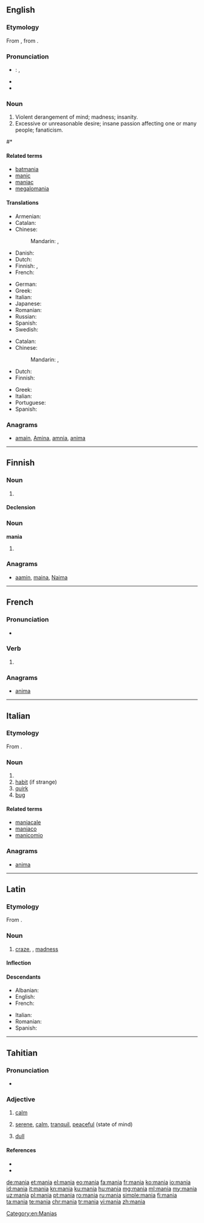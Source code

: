 {{also|-mania|mánia|mânia|manía|-manía}}
==English==
{{wikipedia}}

===Etymology===
From {{etyl|la|en}} {{term|mania|lang=la}}, from {{etyl|grc|en}} {{term|μανία||madness|tr=mania|lang=grc|sc=polytonic}}.

===Pronunciation===
* {{a|US}}: {{IPA|/ˈmeɪniə/}}, {{X-SAMPA|/"meIni@/}}
* {{hyphenation|ma|nia}}
* {{rhymes|eɪniə}}

===Noun===
{{en-noun}}

# Violent derangement of mind; madness; insanity.
# Excessive or unreasonable desire; insane passion affecting one or many people; fanaticism.
<!-- Modified Webster 1913 defs -->
#*{{quote-magazine|date=2013-07-20|volume=408|issue=8845|magazine={{w|The Economist}}
|title=[http://www.economist.com/news/http://www.economist.com/news/business/21582001-army-new-online-courses-scaring-wits-out-traditional-universities-can-they The attack of the MOOCs]
|passage=Dotcom '''mania''' was slow in coming to higher education, but now it has the venerable industry firmly in its grip. Since the launch early last year of Udacity and Coursera, two Silicon Valley start-ups offering free education through MOOCs, massive open online courses, the ivory towers of academia have been shaken to their foundations.}}

====Related terms====
* [[batmania]]
* [[manic]]
* [[maniac]]
* [[megalomania]]

====Translations====
{{trans-top|violent derangement}}
* Armenian: {{t-|hy|մոլուցք|tr=moluc’k’}}
* Catalan: {{t-|ca|mania|f}}
* Chinese:
*: Mandarin: {{t|cmn|躁狂癥|sc=Hani}}, {{t|cmn|躁狂症|tr=zàokuángzhèng|sc=Hani}}
* Danish: {{t-|da|mani|c}}
* Dutch: {{t+|nl|manie|f}}
* Finnish: {{t+|fi|mania}}, {{t+|fi|vimma}}
* French: {{t+|fr|manie|f}}
{{trans-mid}}
* German: {{t+|de|Manie|f}}
* Greek: {{t+|el|μανία|f|tr=manía|sc=Grek}}
* Italian: {{t+|it|mania|f}}
* Japanese: {{t-|ja|躁病|tr=そうびょう, sōbyō|sc=Jpan}}
* Romanian: {{t+|ro|mânie}}
* Russian: {{t+|ru|мания|f|tr=mánija}}
* Spanish: {{t+|es|manía|f}}
* Swedish: {{t+|sv|mani|c}}
{{trans-bottom}}

{{trans-top|excessive desire}}
* Catalan: {{t-|ca|mania|f}}
* Chinese:
*: Mandarin: {{t|cmn|狂熱|sc=Hani}}, {{t|cmn|狂热|tr=kuángrè|sc=Hani}}
* Dutch: {{t+|nl|manie|f}}
* Finnish: {{t+|fi|mania}}
{{trans-mid}}
* Greek: {{t+|el|μανία|f|tr=manía|sc=Grek}}
* Italian: {{t+|it|mania|f}}
* Portuguese: {{t+|pt|mania|f}}
* Spanish: {{t+|es|manía|f}}
{{trans-bottom}}

===Anagrams===
* [[amain#English|amain]], [[Amina#English|Amina]], [[amnia#English|amnia]], [[anima#English|anima]]

[[Category:en:Manias]]

----

==Finnish==

===Noun===
{{fi-noun}}

# {{l|en|mania}}

====Declension====
{{fi-decl-kulkija|mani}}

===Noun===
'''mania'''

# {{fi-form of|type=noun|case=partitive|pl=singular|mani}}

===Anagrams===
* [[aamin#Finnish|aamin]], [[maina#Finnish|maina]], [[Naima#Finnish|Naima]]

----

==French==

===Pronunciation===
* {{IPA|/ma.nja/|lang=fr}}

===Verb===
{{fr-verb-form}}

# {{conjugation of|manier||1|s|[[past historic]]|lang=fr}}

===Anagrams===
* [[anima#French|anima]]

----

==Italian==

===Etymology===
From {{etyl|la|it}} {{term|mania|lang=la}}.

===Noun===
{{it-noun||f||manie}}

# {{l|en|mania}}
# [[habit]] (if strange)
# [[quirk]]
# [[bug]]

====Related terms====
* [[maniacale]]
* [[maniaco]]
* [[manicomio]]

===Anagrams===
* [[anima#Italian|anima]]

----

==Latin==

===Etymology===
From {{etyl|grc|la}} {{term|μανία|lang=grc}}.

===Noun===
{{la-noun|mania|maniae|maniae|f|first}}

# [[craze]], {{l|en|mania}}, [[madness]]

====Inflection====
{{la-decl-1st|mani}}

====Descendants====
{{top2}}
* Albanian: {{l|sq|mëri}}
* English: {{l|en|mania}}
* French: {{l|fr|manie}}
{{mid2}}
* Italian: {{l|it|mania}}
* Romanian: {{l|ro|mânie}}
* Spanish: {{l|es|manía}}
{{bottom}}

----

==Tahitian==
{{was fwotd|2013|January|5}}
===Pronunciation===
* {{IPA|/maˈni.a/|lang=ty}}

===Adjective===
{{head|ty|adjective}}

# {{context|of the sea or|_|weather|lang=ty}} [[calm]]
# {{context|figuratively|lang=ty}} [[serene]], [[calm]], [[tranquil]], [[peaceful]] (state of mind)
# [[dull]]

====References====
* {{R:LTC}}
* {{R:TahitianAcademy}}

[[de:mania]]
[[et:mania]]
[[el:mania]]
[[eo:mania]]
[[fa:mania]]
[[fr:mania]]
[[ko:mania]]
[[io:mania]]
[[id:mania]]
[[it:mania]]
[[kn:mania]]
[[ku:mania]]
[[hu:mania]]
[[mg:mania]]
[[ml:mania]]
[[my:mania]]
[[uz:mania]]
[[pl:mania]]
[[pt:mania]]
[[ro:mania]]
[[ru:mania]]
[[simple:mania]]
[[fi:mania]]
[[ta:mania]]
[[te:mania]]
[[chr:mania]]
[[tr:mania]]
[[vi:mania]]
[[zh:mania]]